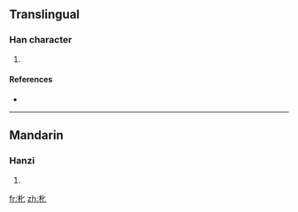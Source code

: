 ==Translingual==

===Han character===
{{Han char|rn=75|rad=木|as=02|sn=6|four=5101<sub>0</sub>|canj=木心 (DP)}}

# {{defn|Han|sort=木02}}

====References====
* {{Han ref|kx=0510.150|dkj=14438|dj=0894.120|hdz=21156.010|uh=673C|ud=26428|bh=C9F5|bd=51701}}

----

==Mandarin==

===Hanzi===
{{cmn-hanzi|pin=[[bǐ]] ([[bi3]])|wg=pi<sup>3</sup>}}

# {{defn|Mandarin}}

[[fr:朼]]
[[zh:朼]]